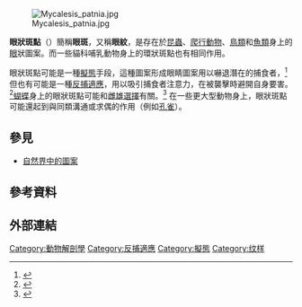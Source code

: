 {{擴充|time=2013-04-23}}

[[File:Mycalesis_patnia.jpg|thumb]]

'''眼狀斑點'''（{{lang-en|Eyespot}}）簡稱'''眼斑'''，又稱'''眼紋'''，是存在於[[昆蟲|昆蟲]]、[[爬行動物|爬行動物]]、[[鳥類|鳥類]]和[[魚類|魚類]]身上的[[眼|眼]]狀圖案。而一些貓科哺乳動物身上的環狀斑點也有相同作用。

眼狀斑點可能是一種[[擬態|擬態]]手段，這種圖案形成眼睛圖案用以嚇退潛在的捕食者，<ref>{{cite journal |doi=10.1017/S1464793105006810 |author=Stevens, Martin |title=The role of eyespots as anti-predator mechanisms, principally demonstrated in the Lepidoptera |journal=Biological Reviews |volume=80 |issue=4 |year=2005 |pages=573–588 |pmid=16221330 }}</ref> 但也有可能是一種[[反捕適應|反捕適應]]，用以吸引捕食者注意力，在被襲擊時避開自身要害。<ref>{{cite journal |doi=10.1098/rspb.2004.3034 |author=Vallin, A., S. Jakobsson, J. Lind, and C. Wiklund |title=Prey survival by predator intimidation: an experimental study of peacock butterfly defence against blue tits |journal=Proceedings Royal Society: Biological Sciences |volume=272 |year=2005 |pages=1203–1207 |issue=1569 }}</ref>[[蝴蝶|蝴蝶]]身上的眼狀斑點可能和[[雌雄選擇|雌雄選擇]]有關。<ref>{{cite journal |author=Costanzo, K., and A. Monteiro |title=The use of chemical and visual cues in female choice in the butterfly Bicyclus anynana |journal=Proceedings Royal Society: Biological Sciences |volume=274 |year=2006 |pages=845–851 }}</ref> 在一些更大型動物身上，眼狀斑點可能還起到與同類溝通或求偶的作用（例如[[孔雀|孔雀]]）。

{{clear}}

== 參見 ==
* [[自然界中的圖案|自然界中的圖案]]

== 參考資料 ==
{{reflist}}

== 外部連結 ==
{{Commonscat|Eyespot}}

{{拟态}}
{{Genarch}}

[[Category:動物解剖學|Category:動物解剖學]]
[[Category:反捕適應|Category:反捕適應]]
[[Category:擬態|Category:擬態]]
[[Category:纹样|Category:纹样]]